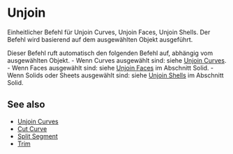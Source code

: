 
# Unjoin

<Reference shortcut="Alt + J" command="Unjoin" button="" />

Einheitlicher Befehl für Unjoin Curves, Unjoin Faces, Unjoin Shells. Der Befehl wird basierend auf dem ausgewählten Objekt ausgeführt.

Dieser Befehl ruft automatisch den folgenden Befehl auf, abhängig vom ausgewählten Objekt.
    - Wenn Curves ausgewählt sind: siehe [Unjoin Curves](./unjoin-curve).
    - Wenn Faces ausgewählt sind: siehe [Unjoin Faces](../solid/unjoin-faces) im Abschnitt Solid.
    - Wenn Solids oder Sheets ausgewählt sind: siehe [Unjoin Shells](../solid/unjoin-sheets) im Abschnitt Solid.

## See also
- [Unjoin Curves](./unjoin-curve)
- [Cut Curve](./cut-curve)
- [Split Segment](./split-segment)
- [Trim](./trim)